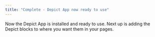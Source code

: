 ```yaml
---
title: "Complete - Depict App now ready to use"
---
```


Now the Depict App is installed and ready to use. Next up is adding the Depict blocks to where you want them in your pages.